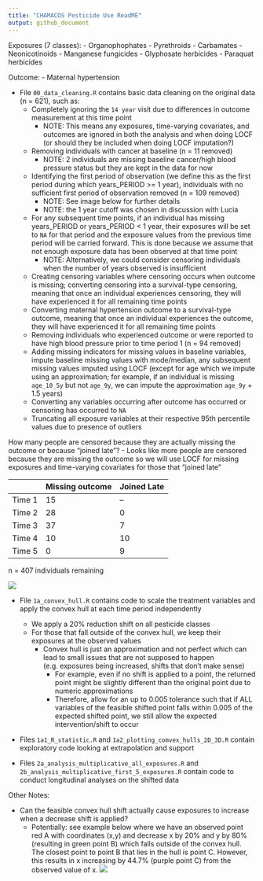 ```yaml
---
title: "CHAMACOS Pesticide Use ReadME"
output: github_document
---
```


Exposures (7 classes):
- Organophophates
- Pyrethroids
- Carbamates
- Neonicotinoids
- Manganese fungicides 
- Glyphosate herbicides
- Paraquat herbicides

Outcome:
- Maternal hypertension

- File `00_data_cleaning.R` contains basic data cleaning on the original data (n = 621), such as:
  - Completely ignoring the `14 year` visit due to differences in outcome measurement at this time point
    - NOTE: This means any exposures, time-varying covariates, and outcomes are ignored in both the analysis and when doing LOCF (or should they be included when doing LOCF imputation?)
  - Removing individuals with cancer at baseline (n = 11 removed)
    - NOTE: 2 individuals are missing baseline cancer/high blood pressure status but they are kept in the data for now
  - Identifying the first period of observation (we define this as the first period during which years_PERIOD >= 1 year), individuals with no sufficient first period of observation removed (n = 109 removed)
    - NOTE: See image below for further details
    - NOTE: the 1 year cutoff was chosen in discussion with Lucia
  - For any subsequent time points, if an individual has missing years_PERIOD or years_PERIOD < 1 year, their exposures will be set to `NA` for that period and the exposure values from the previous time period will be carried forward. This is done because we assume that not enough exposure data has been observed at that time point
    - NOTE: Alternatively, we could consider censoring individuals when the number of years observed is insufficient 
  - Creating censoring variables where censoring occurs when outcome is missing; converting censoring into a survival-type censoring, meaning that once an individual experiences censoring, they will have experienced it for all remaining time points
  - Converting maternal hypertension outcome to a survival-type outcome, meaning that once an individual experiences the outcome, they will have experienced it for all remaining time points
  - Removing individuals who experienced outcome or were reported to have high blood pressure prior to time period 1 (n = 94 removed)
  - Adding missing indicators for missing values in baseline variables, impute baseline missing values with mode/median, any subsequent missing values imputed using LOCF (except for age which we impute using an approximation; for example, if an individual is missing `age_10_5y` but not `age_9y`, we can impute the approximation `age_9y` + 1.5 years)
  - Converting any variables occurring after outcome has occurred or censoring has occurred to `NA`
  - Truncating all exposure variables at their respective 95th percentile values due to presence of outliers

How many people are censored because they are actually missing the outcome or because "joined late"?
  - Looks like more people are censored because they are missing the outcome so we will use LOCF for missing exposures and time-varying covariates for those that "joined late"

|          | Missing outcome | Joined Late|
|----------|----------|----------|
| Time 1    | 15         | --    |
| Time 2    | 28     | 0    |
| Time 3    | 37     | 7    |
| Time 4    | 10     | 10    |
| Time 5    | 0     | 9    |
  
n = 407 individuals remaining

![](plots/CHAMACOS_Outcome.png)

- File `1a_convex_hull.R` contains code to scale the treatment variables and apply the convex hull at each time period independently
  - We apply a 20% reduction shift on all pesticide classes
  - For those that fall outside of the convex hull, we keep their exposures at the observed values
    - Convex hull is just an approximation and not perfect which can lead to small issues that are not supposed to happen (e.g. exposures being increased, shifts that don't make sense)
      - For example, even if no shift is applied to a point, the returned point might be slightly different than the original point due to numeric approximations
      - Therefore, allow for an up to 0.005 tolerance such that if ALL variables of the feasible shifted point falls within 0.005 of the expected shifted point, we still allow the expected intervention/shift to occur

- Files `1a1_R_statistic.R` and `1a2_plotting_comvex_hulls_2D_3D.R` contain exploratory code looking at extrapolation and support

- Files `2a_analysis_multiplicative_all_exposures.R` and `2b_analysis_multiplicative_first_5_exposures.R` contain code to conduct longitudinal analyses on the shifted data
  
Other Notes:

- Can the feasible convex hull shift actually cause exposures to increase when a decrease shift is applied?
  - Potentially: see example below where we have an observed point red A with coordinates (x,y) and decrease x by 20% and y by 80% (resulting in green point B) which falls outside of the convex hull. The closest point to point B that lies in the hull is point C. However, this results in x increasing by 44.7% (purple point C) from the observed value of x.
  ![](plots/hypothetical_increase.png)

